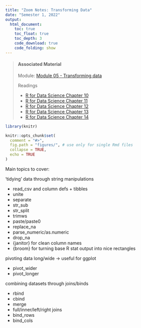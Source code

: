 ```yaml
---
title: "Zoom Notes: Transforming Data"
date: "Semester 1, 2022"
output:
  html_document:
    toc: true
    toc_float: true
    toc_depth: 3
    code_download: true
    code_folding: show
---
```


> #### Associated Material
>
> Module: [Module 05 - Transforming data](05-transform.html)
>
> Readings
>
> - [R for Data Science Chapter 10](https://r4ds.had.co.nz/tibbles.html)
> - [R for Data Science Chapter 11](https://r4ds.had.co.nz/data-import.html)
> - [R for Data Science Chapter 12](https://r4ds.had.co.nz/tidy-data.html)
> - [R for Data Science Chapter 13](https://r4ds.had.co.nz/relational-data.html)
> - [R for Data Science Chapter 14](https://r4ds.had.co.nz/strings.html)

```r
library(knitr)

knitr::opts_chunk$set(
  comment = "#>",
  fig.path = "figures/", # use only for single Rmd files
  collapse = TRUE,
  echo = TRUE
)


```


Main topics to cover:

'tidying' data through string manipulations

- read_csv and column defs + tibbles
- unite
- separate
- str_sub
- str_split
- trimws
- paste/paste0
- replace_na
- parse_numeric/as.numeric
- drop_na
- {janitor} for clean column names
- {broom} for turning base R stat output into nice rectangles

pivoting data long/wide -> useful for ggplot

- pivot_wider
- pivot_longer


combining datasets through joins/binds

- rbind
- cbind
- merge
- full/inner/left/right joins
- bind_rows
- bind_cols









